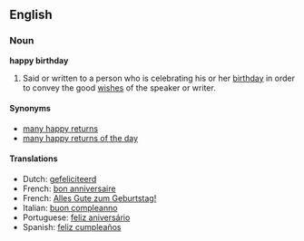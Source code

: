 ==English==
===Noun===
'''happy birthday'''

#Said or written to a person who is celebrating his or her [[birthday]] in order to convey the good [[wish]]es of the speaker or writer.

====Synonyms====
*[[many happy returns]]
*[[many happy returns of the day]]

====Translations====
*Dutch: [[gefeliciteerd]]
*French: [[bon anniversaire]]
*French: [[Alles Gute zum Geburtstag!]]
*Italian: [[buon compleanno]]
*Portuguese: [[feliz aniversário]]
*Spanish: [[feliz cumpleaños]]